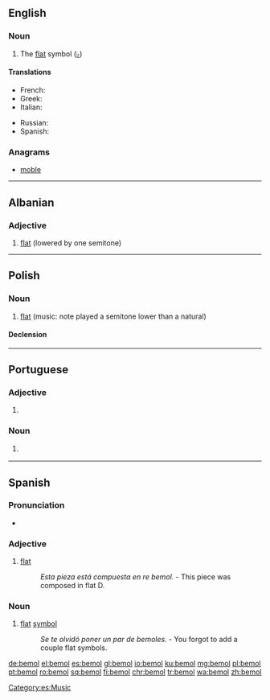 {{also|bémol}}
==English==

===Noun===
{{en-noun}}

# {{context|music|lang=en}} The [[flat]] symbol ([[♭]])

====Translations====
{{trans-top|bemol}}
* French: {{t+|fr|bémol|m}}
* Greek: {{t+|el|ύφεση|f|tr=ýfesi}}
* Italian: {{t|it|bemolle|m}}
{{trans-mid}}
* Russian: {{t+|ru|бемоль|m|tr=bemól'|head=бемо́ль}}
* Spanish: {{t+|es|bemol|m}}
{{trans-bottom}}

===Anagrams===
* [[moble#English|moble]]

----

==Albanian==

===Adjective===
{{head|sq|adjective}}

# [[flat]] (lowered by one semitone)

{{tbot entry|Albanian|flat|2009|October|sq}}

----

==Polish==
{{wikipedia|lang=pl}}

===Noun===
{{pl-noun|m}}

# [[flat]] (music: note played a semitone lower than a natural)

====Declension====
{{pl-decl-noun
|bemol|bemole
|bemola|bemoli
|bemolowi|bemolom
|bemol|bemole
|bemolem|bemolami
|bemolu|bemolach
|bemolu|bemole
}}

----

==Portuguese==

===Adjective===
{{pt-adj|bemo|l}}

# {{label|pt|music|note}} {{l/en|flat}} {{gloss|lowered by one semitone}}

===Noun===
{{pt-noun|m|bemóis}}

# {{label|pt|music}} {{l/en|flat}} {{gloss| note played a semitone lower than a natural}}

----

==Spanish==

===Pronunciation===
* {{IPA|/ˈbe.mol/|lang=es}}

===Adjective===
{{es-adj|pl=bemoles}}

# {{context|music|lang=es}} [[flat]]
#: ''Esta pieza está compuesta en re bemol.'' - This piece was composed in flat D.

===Noun===
{{es-noun|m|es}}

# {{context|music|lang=es}} [[flat]] [[symbol]]
#: ''Se te olvidó poner un par de bemoles.'' - You forgot to add a couple flat symbols.

[[Category:es:Music]]

[[de:bemol]]
[[el:bemol]]
[[es:bemol]]
[[gl:bemol]]
[[io:bemol]]
[[ku:bemol]]
[[mg:bemol]]
[[pl:bemol]]
[[pt:bemol]]
[[ro:bemol]]
[[sq:bemol]]
[[fi:bemol]]
[[chr:bemol]]
[[tr:bemol]]
[[wa:bemol]]
[[zh:bemol]]